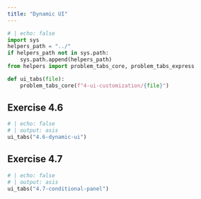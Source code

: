 ```yaml
---
title: "Dynamic UI"
---
```

```python
# | echo: false
import sys
helpers_path = "../"
if helpers_path not in sys.path:
    sys.path.append(helpers_path)
from helpers import problem_tabs_core, problem_tabs_express

def ui_tabs(file):
    problem_tabs_core(f"4-ui-customization/{file}")


```

## Exercise 4.6

```python
# | echo: false
# | output: asis
ui_tabs("4.6-dynamic-ui")
```

## Exercise 4.7

```python
# | echo: false
# | output: asis
ui_tabs("4.7-conditional-panel")
```